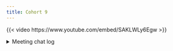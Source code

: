 ```yaml
---
title: Cohort 9
---
```


{{< video https://www.youtube.com/embed/SAKLWLy6Egw >}}

<details>

<summary>Meeting chat log</summary>
```
00:05:29	Olivier Leroy:	start
00:06:30	Gabby Palomo Munoz:	You are in good company, we are all learning.
00:08:40	Olivier Leroy:	You can also use [] full syntax
00:08:47	Olivier Leroy:	Or [[]]
00:09:42	Jo Hardin:	sometimes i want the variable to have a specific format.  for example, in linear model output i want the variable to have a space in it (instead of an underscore).  then i’ll leave the space in the variable and use it throughout my code as `explan variable` or whatever.
00:09:56	Olivier Leroy:	Reacted to "sometimes i want the..." with 👍
00:10:00	Derek Sollberger (he/him):	Reacted to "sometimes i want the..." with 👍
00:16:53	Olivier Leroy:	That surprised me a lot
00:18:21	Derek Sollberger (he/him):	Replying to "That surprised me a ..."

Yes, in comp sci, we jump straight to the environment-eval global/local stuff
00:20:59	Olivier Leroy:	Replying to "That surprised me a ..."

I was  assuming it changed it because of the function “local”
00:21:42	Derek Sollberger (he/him):	Does this column vs row copy-in-place consideration play a role in how "tidy" includes "row: observation, column: variable"?
00:24:42	Joel Liebert:	I just looked it up and yes the global string pool is limited to the current R session!
00:24:50	Isabel Fernandez Escapa:	Reacted to "I just looked it up ..." with 👍
00:24:51	Olivier Leroy:	Reacted to "I just looked it up ..." with 👍
00:24:51	Jo Hardin:	Reacted to "I just looked it up ..." with 👍
00:26:14	Olivier Leroy:	Replying to "Does this column vs ..."

No idea
00:26:29	Gabby Palomo Munoz:	Reacted to "I just looked it up ..." with 👍
00:27:00	Diana Garcia Cortes:	Reacted to "I just looked it up ..." with 👍
00:30:03	Derek Sollberger (he/him):	Replying to "Screenshot2024_05_31_092416.jpg"

"triple-double", says the Californians
00:42:49	Olivier Leroy:	Namespace if that help
00:53:56	Olivier Leroy:	Great question!
00:58:58	Jo Hardin:	gotta run off to a different meeting.  thanks for the great presentation today!
00:59:49	Olivier Leroy:	Reacted to "gotta run off to a d..." with 👍
01:00:15	Diana Garcia Cortes:	I gotta run too. Thank you so much! See you next week
01:00:39	Olivier Leroy:	Reacted to "I gotta run too. Tha..." with 👋
01:02:20	Olivier Leroy:	end
```
</details>
